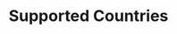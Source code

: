 ---
title: Supported Countries
openapi: get /checkout/supported_countries
description: Retrieve a list of countries that are supported by the Dodo Payments for your customers.
---
